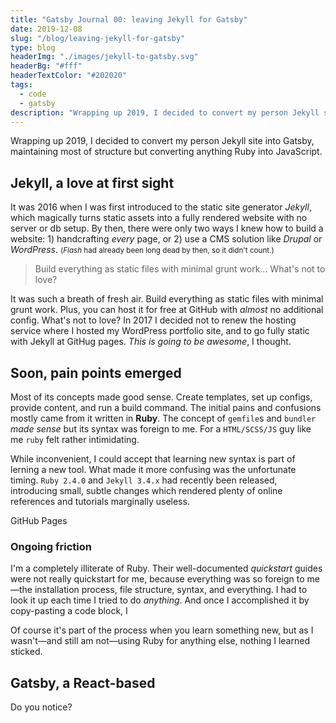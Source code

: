 ```yaml
---
title: "Gatsby Journal 00: leaving Jekyll for Gatsby"
date: 2019-12-08
slug: "/blog/leaving-jekyll-for-gatsby"
type: blog
headerImg: "./images/jekyll-to-gatsby.svg"
headerBg: "#fff"
headerTextColor: "#202020"
tags:
  - code
  - gatsby
description: "Wrapping up 2019, I decided to convert my person Jekyll site into Gatsby, maintaining most of structure but converting anything Ruby into JavaScript."
---
```


<p class="excerpt">
  Wrapping up 2019, I decided to convert my person Jekyll site into Gatsby,
  maintaining most of structure but converting anything Ruby into JavaScript.
</p>

## Jekyll, a love at first sight

It was 2016 when I was first introduced to the static site generator _Jekyll_, which magically turns static assets into a fully rendered website with no server or db setup. By then, there were only two ways I knew how to build a website: 1) handcrafting _every_ page, or 2) use a CMS solution like _Drupal_ or _WordPress_. <small>(_Flash_ had already been long dead by then, so it didn't count.)</small>

<blockquote class="pullquote qr">
  Build everything as static files with minimal grunt work... What's not to
  love?
</blockquote>

It was such a breath of fresh air. Build everything as static files with minimal grunt work. Plus, you can host it for free at GitHub with _almost_ no additional config. What's not to love? In 2017 I decided not to renew the hosting service where I hosted my WordPress portfolio site, and to go fully static with Jekyll at GitHug pages. _This is going to be awesome_, I thought.

## Soon, pain points emerged

Most of its concepts made good sense. Create templates, set up configs, provide content, and run a build command. The initial pains and confusions mostly came from it written in **Ruby**. The concept of `gemfile`s and `bundler` _made sense_ but its syntax was foreign to me. For a `HTML/SCSS/JS` guy like me `ruby` felt rather intimidating.

While inconvenient, I could accept that learning new syntax is part of lerning a new tool. What made it more confusing was the unfortunate timing. `Ruby 2.4.0` and `Jekyll 3.4.x` had recently been released, introducing small, subtle changes which rendered plenty of online references and tutorials marginally useless.

GitHub Pages

### Ongoing friction

I'm a completely illiterate of Ruby. Their well-documented _quickstart_ guides were not really quickstart for me, because everything was so foreign to me—the installation process, file structure, syntax, and everything. I had to look it up each time I tried to do _anything_. And once I accomplished it by copy-pasting a code block, I

Of course it's part of the process when you learn something new, but as I wasn't—and still am not—using Ruby for anything else, nothing I learned sticked.

## Gatsby, a React-based

Do you notice?
